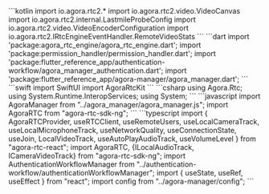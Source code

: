 <PlatformWrapper platform="android">
    ```kotlin
    import io.agora.rtc2.*
    import io.agora.rtc2.video.VideoCanvas
    import io.agora.rtc2.internal.LastmileProbeConfig
    import io.agora.rtc2.video.VideoEncoderConfiguration
    import io.agora.rtc2.IRtcEngineEventHandler.RemoteVideoStats
    ```
</PlatformWrapper>
<PlatformWrapper platform="flutter">
    ```dart
    import 'package:agora_rtc_engine/agora_rtc_engine.dart';
    import 'package:permission_handler/permission_handler.dart';
    import 'package:flutter_reference_app/authentication-workflow/agora_manager_authentication.dart';
    import 'package:flutter_reference_app/agora-manager/agora_manager.dart';
    ```
</PlatformWrapper>
<PlatformWrapper platform={["ios","macos"]}>
    ```swift
    import SwiftUI
    import AgoraRtcKit
    ```
</PlatformWrapper>
<PlatformWrapper platform="unity">
    ```csharp
    using Agora.Rtc;
    using System.Runtime.InteropServices;
    using System;
    ```
</PlatformWrapper>
<PlatformWrapper platform="web">
```javascript
import AgoraManager from "../agora_manager/agora_manager.js";
import AgoraRTC from "agora-rtc-sdk-ng";
```
</PlatformWrapper>
<PlatformWrapper platform="react-js">
    ```typescript
    import {
        AgoraRTCProvider,
        useRTCClient,
        useRemoteUsers,
        useLocalCameraTrack,
        useLocalMicrophoneTrack,
        useNetworkQuality,
        useConnectionState,
        useJoin,
        LocalVideoTrack,
        useAutoPlayAudioTrack,
        useVolumeLevel
    } from "agora-rtc-react";
    import AgoraRTC, {ILocalAudioTrack, ICameraVideoTrack} from "agora-rtc-sdk-ng";
    import AuthenticationWorkflowManager from "../authentication-workflow/authenticationWorkflowManager";
    import { useState, useRef, useEffect } from "react";
    import config from "../agora-manager/config";
    ```
</PlatformWrapper>
